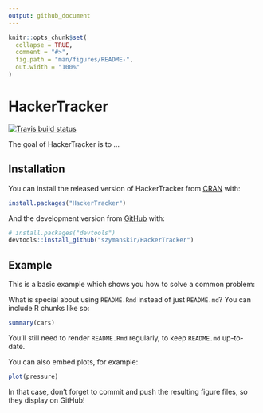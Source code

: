 ```yaml
---
output: github_document
---
```


<!-- README.md is generated from README.Rmd. Please edit that file -->

```r
knitr::opts_chunk$set(
  collapse = TRUE,
  comment = "#>",
  fig.path = "man/figures/README-",
  out.width = "100%"
)
```

# HackerTracker

<!-- badges: start -->
[![Travis build status](https://travis-ci.com/szymanskir/HackerTracker.svg?branch=master)](https://travis-ci.com/szymanskir/HackerTracker)
<!-- badges: end -->

The goal of HackerTracker is to ...

## Installation

You can install the released version of HackerTracker from [CRAN](https://CRAN.R-project.org) with:
``` r
install.packages("HackerTracker")
```

And the development version from [GitHub](https://github.com/) with:

``` r
# install.packages("devtools")
devtools::install_github("szymanskir/HackerTracker")
```
## Example

This is a basic example which shows you how to solve a common problem:

What is special about using `README.Rmd` instead of just `README.md`? You can include R chunks like so:

```r
summary(cars)
```

You'll still need to render `README.Rmd` regularly, to keep `README.md` up-to-date.

You can also embed plots, for example:

```r
plot(pressure)
```

In that case, don't forget to commit and push the resulting figure files, so they display on GitHub!
